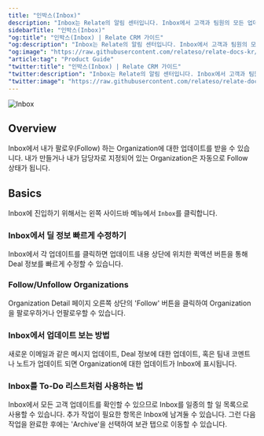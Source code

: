 ```yaml
---
title: "인박스(Inbox)"
description: "Inbox는 Relate의 알림 센터입니다. Inbox에서 고객과 팀원의 모든 업데이트를 확인할 수 있습니다."
sidebarTitle: "인박스(Inbox)"
"og:title": "인박스(Inbox) | Relate CRM 가이드"
"og:description": "Inbox는 Relate의 알림 센터입니다. Inbox에서 고객과 팀원의 모든 업데이트를 확인할 수 있습니다."
"og:image": "https://raw.githubusercontent.com/relateso/relate-docs-kr/main/docs/images/features/inbox.png"
"article:tag": "Product Guide"
"twitter:title": "인박스(Inbox) | Relate CRM 가이드"
"twitter:description": "Inbox는 Relate의 알림 센터입니다. Inbox에서 고객과 팀원의 모든 업데이트를 확인할 수 있습니다."
"twitter:image": "https://raw.githubusercontent.com/relateso/relate-docs-kr/main/docs/images/features/inbox.png"
---
```


![Inbox](/images/features/inbox.png)

## Overview
Inbox에서 내가 팔로우(Follow) 하는 Organization에 대한 업데이트를 받을 수 있습니다. 내가 만들거나 내가 담당자로 지정되어 있는 Organization은 자동으로 Follow 상태가 됩니다.

## Basics
Inbox에 진입하기 위해서는 왼쪽 사이드바 메뉴에서 `Inbox`를 클릭합니다. 

### Inbox에서 딜 정보 빠르게 수정하기
Inbox에서 각 업데이트를 클릭하면 업데이트 내용 상단에 위치한 퀵액션 버튼을 통해 Deal 정보를 빠르게 수정할 수 있습니다.

### Follow/Unfollow Organizations
Organization Detail 페이지 오른쪽 상단의 'Follow' 버튼을 클릭하여 Organization을 팔로우하거나 언팔로우할 수 있습니다.

### Inbox에서 업데이트 보는 방법
새로운 이메일과 같은 메시지 업데이트, Deal 정보에 대한 업데이트, 혹은 팀내 코멘트나 노트가 업데이트 되면 Organization에 대한 업데이트가 Inbox에 표시됩니다.

### Inbox를 To-Do 리스트처럼 사용하는 법
Inbox에서 모든 고객 업데이트를 확인할 수 있으므로 Inbox를 일종의 할 일 목록으로 사용할 수 있습니다. 추가 작업이 필요한 항목은 Inbox에 남겨둘 수 있습니다. 그런 다음 작업을 완료한 후에는 'Archive'을 선택하여 보관 탭으로 이동할 수 있습니다.
